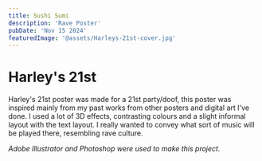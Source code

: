 ```yaml
---
title: Sushi Sumi
description: 'Rave Poster'
pubDate: 'Nov 15 2024'
featuredImage: '@assets/Harleys-21st-cover.jpg'
---
```



<ProjectImage path={image1} alt="Harley's 21st billboard"/>
<ProjectImage path={image2} alt="Harley's 21st billboard"/>

**Harley's 21st** 
===============

Harley's 21st poster was made for a 21st party/doof, this poster was inspired mainly from my past works from other posters and digital art I've done. I used a lot of 3D effects, contrasting colours and a slight informal layout with the text layout. I really wanted to convey what sort of music will be played there, resembling rave culture. 

*Adobe Illustrator and Photoshop were used to make this project.*

